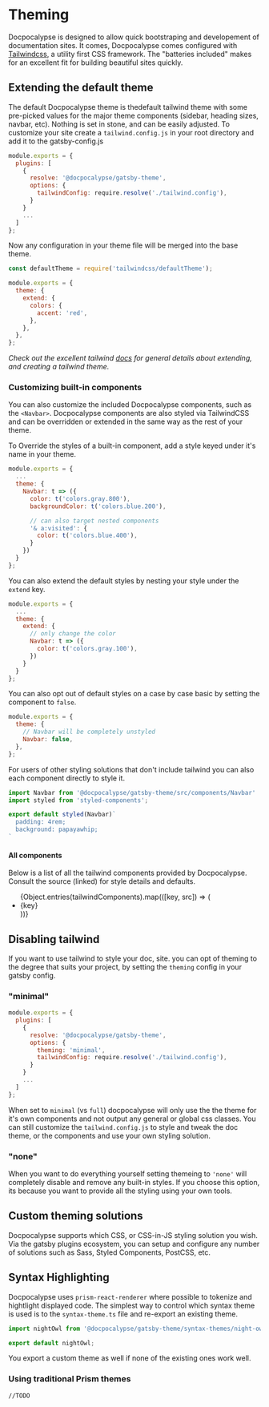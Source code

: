 
# Theming

Docpocalypse is designed to allow quick bootstraping and developement of documentation sites.
It comes, Docpocalypse comes configured with [Tailwindcss](https://tailwindcss.com/), a utility first
CSS framework. The "batteries included" makes for an excellent fit for building beautiful sites quickly.

## Extending the default theme

The default Docpocalypse theme is thedefault tailwind theme with some pre-picked
values for the major theme components (sidebar, heading sizes, navbar, etc).
Nothing is set in stone, and can be easily adjusted. To customize your site create
a `tailwind.config.js` in your root directory and add it to the gatsby-config.js

```js title=gatsby-config.js
module.exports = {
  plugins: [
    {
      resolve: '@docpocalypse/gatsby-theme',
      options: {
        tailwindConfig: require.resolve('./tailwind.config'),
      }
    }
    ...
  ]
};
```

Now any configuration in your theme file will be merged into the base theme.

```js title=tailwind.config.js
const defaultTheme = require('tailwindcss/defaultTheme');

module.exports = {
  theme: {
    extend: {
      colors: {
        accent: 'red',
      },
    },
  },
};
```

_Check out the excellent tailwind [docs](https://tailwindcss.com/docs/theme) for general
details about extending, and creating a tailwind theme._

### Customizing built-in components

You can also customize the included Docpocalypse components, such as the `<Navbar>`. Docpocalypse components
are also styled via TailwindCSS and can be overridden or extended in the same
way as the rest of your theme.

To Override the styles of a built-in component, add a style keyed under
it's name in your theme.

```js title=./tailwind.config.js
module.exports = {
  ...
  theme: {
    Navbar: t => ({
      color: t('colors.gray.800'),
      backgroundColor: t('colors.blue.200'),

      // can also target nested components
      '& a:visited': {
        color: t('colors.blue.400'),
      }
    })
  }
};
```

You can also extend the default styles by nesting your style under the `extend` key.

```js title='./tailwind.config.js'
module.exports = {
  ...
  theme: {
    extend: {
      // only change the color
      Navbar: t => ({
        color: t('colors.gray.100'),
      })
    }
  }
};
```

You can also opt out of default styles on a case by case basic by setting the component to `false`.

```js title='./tailwind.config.js'
module.exports = {
  theme: {
    // Navbar will be completely unstyled
    Navbar: false,
  },
};
```

For users of other styling solutions that don't include tailwind you
can also <Shadow /> each component directly to style it.

```jsx  title='./@docpocalypse/gatsby-theme/components/Navbar'
import Navbar from '@docpocalypse/gatsby-theme/src/components/Navbar'
import styled from 'styled-components';

export default styled(Navbar)`
  padding: 4rem;
  background: papayawhip;
`
```

#### All components

Below is a list of all the tailwind components provided by Docpocalypse. Consult
the source (linked) for style details and defaults.

<ul>
  {Object.entries(tailwindComponents).map(([key, src]) => (
    <li key={key}>
      <SourceLink filePath={`/packages/theme/src/components/${typeof src === 'string' ? src : key}.tsx`} target="_blank">
        {key}
      </SourceLink>
    </li>
  ))}
</ul>

## Disabling tailwind

If you want to use tailwind to style your doc, site. you can opt of theming to the degree
that suits your project, by setting the `theming` config in your gatsby config.

### "minimal"

```js title=gatsby-config.js
module.exports = {
  plugins: [
    {
      resolve: '@docpocalypse/gatsby-theme',
      options: {
        theming: 'minimal',
        tailwindConfig: require.resolve('./tailwind.config'),
      }
    }
    ...
  ]
};
```

When set to `minimal` (vs `full`) docpocalypse will only use the the theme for it's own
components and not output any general or global css classes. You can still
customize the `tailwind.config.js` to style and tweak the doc theme, or <Shadow /> the
components and use your own styling solution.

### "none"

When you want to do everything yourself setting themeing to `'none'` will completely
disable and remove any built-in styles. If you choose this option, its because you want to
provide all the styling using your own tools.

## Custom theming solutions

Docpocalypse supports which CSS, or CSS-in-JS styling solution you wish. Via the
gatsby plugins ecosystem, you can setup and configure any number of solutions such
as Sass, Styled Components, PostCSS, etc.

## Syntax Highlighting

Docpocalypse uses `prism-react-renderer` where possible to tokenize and hightlight
displayed code. The simplest way to control which syntax theme is used is
to <Shadow /> the `syntax-theme.ts` file and re-export an existing theme.

```js title=./src/@docpocalypse/gatsby-theme/syntax-theme.js
import nightOwl from '@docpocalypse/gatsby-theme/syntax-themes/night-owl';

export default nightOwl;
```

You export a custom theme as well if none of the existing ones work well.

### Using traditional Prism themes

`//TODO`
